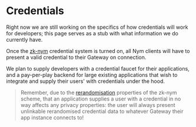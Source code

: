 
# Credentials

<Callout type="info" emoji="ℹ️">

Right now we are still working on the specifics of how credentials will work for developers; this page serves as a stub with what information we do currently have.

</Callout>

Once the [zk-nym]() credential system is turned on, all Nym clients will have to present a valid credential to their Gateway on connection.

We plan to supply developers with a credential faucet for their applications, and a pay-per-play backend for large existing applications that wish to integrate and supply their users' with credentials under the hood.

> Remember, due to the [rerandomisation]() properties of the zk-nym scheme, that an application supplies a user with a credential in no way affects any privacy properties: the user will always present unlinkable rerandomised credential data to whatever Gateway their app instance connects to!
